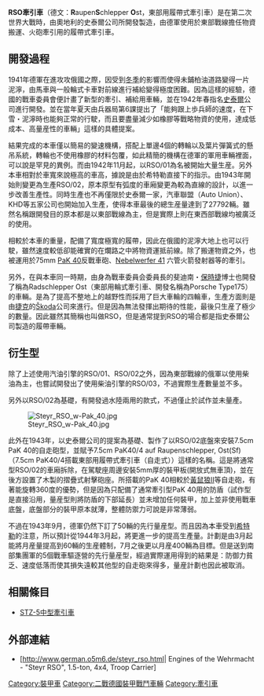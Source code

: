 {{Unreferenced|time=2021-05-28T17:49:39+00:00}}
{{noteTA
|1=zh-hans:毫米;zh-hk:毫米;zh-tw:公釐;
|2=zh-hans:米;zh-hk:米;zh-tw:公尺;
|3=zh-hans:坦克;zh-hk:坦克;zh-tw:戰車;
|4=zh-hans:主战坦克;zh-hk:主戰坦克;zh-tw:主力戰車;
|5=zh-hans:驱逐战车;zh-hk:驅逐戰車;zh-tw:驅逐戰車;
|6=zh-hans:步兵战车;zh-hk:步兵戰車;zh-tw:步兵戰車;
|7=zh-hans:轻型坦克;zh-hk:輕型坦克;zh-tw:輕戰車;
|8=zh-hans:中型坦克;zh-hk:中型坦克;zh-tw:中戰車;
|9=zh-hans:重型坦克;zh-hk:重型坦克;zh-tw:重戰車;
|10=zh-hk:水平;zh-tw:水平;
}}

{{Infobox weapon
|is_vehicle=yes
|圖片=[[File:Bundesarchiv_Bild_101I-203-1696-25,_Albanien,_Raupenschlepper_Ost_mit_Kanone.jpg|300px]]
|照片說明=RSO正在牽引 105 mm 火炮
|名稱=RSO牽引車 [[File:Flag_of_Germany_1933.svg|30px]]<br /><small>{{lang|de|Raupenschlepper, Ost}}</small>
|乘員=2人
|長度=4.42 m
|闊度=1.99 m
|高度=2.53 m
|重量=5.5 噸
|裝甲=
|主要=無
|次要=無
|引擎=RSO/01[[史泰爾|史泰爾]]3.5L V8 汽油發動機<br />RSO/03 5.5L四缸柴油引擎
|引擎馬力=RSO/01 70匹馬力<br />RSO/03 66匹馬力
|懸掛=葉片彈簧式
|平地時速=17.2公里/小時
|馬力/重量=12.7匹/噸
|行動=
}}

'''RSO牽引車'''（德文：'''R'''aupen'''S'''chlepper '''O'''st，東部用履帶式牽引車）是在第二次世界大戰時，由奧地利的史泰爾公司所開發製造，由德軍使用於東部戰線擔任物資搬運、火砲牽引用的履帶式牽引車。

== 開發過程 ==

1941年德軍在進攻攻俄國之際，因受到[[冬季|冬季]]的影響而使得未鋪柏油道路變得一片泥濘，由馬車與一般輪式卡車對前線進行補給變得極度困難。因為這樣的經驗，德國的戰車委員會便計畫了新型的牽引、補給用車輛，並在1942年春指名[[史泰爾|史泰爾]]公司進行開發。並在當年夏天由兵器局第6課提出了「能夠跟上歩兵師的速度，在下雪・泥濘時也能夠正常的行駛，而且要盡量減少如橡膠等戰略物資的使用，達成低成本、高量産性的車輛」這樣的具體提案。

結果完成的本車僅以簡易的變速機構，搭配上單邊4個的轉輪以及葉片彈簧式的懸吊系統，轉輪也不使用橡膠的材料包覆，如此精簡的機構在德軍的軍用車輛裡面，可以說是罕見的異例。而由1942年11月起，以RSO/01為名被開始大量生産。另外本車相對於車寬來說極高的車高，據說是由於希特勒直接下的指示。由1943年開始則變更為生產RSO/02，原本原型有弧度的車廂變更為較為直線的設計，以進一步改善生產性。同時生產也不再僅限於史泰爾一家，汽車聯盟（Auto Union）、KHD等五家公司也開始加入生產，使得本車最後的總生産量達到了27792輛。雖然名稱跟開發目的原本都是以東部戰線為主，但是實際上則在東西部戰線均被廣泛的使用。

相較於本車的重量，配備了寬度極寬的履帶，因此在俄國的泥濘大地上也可以行駛，雖然速度較低卻能確實的在爛路之中將物資運抵前線。除了搬運物資之外，也被運用於75mm [[Pak_40反坦克炮|PaK 40]]反戰車砲、[[六膛火箭發射器|Nebelwerfer 41]] 六管火箭發射器等的牽引。

另外，在與本車同一時期，由身為戰車委員会委員長的斐迪南・[[保時捷|保時捷]]博士也開發了稱為Radschlepper Ost（東部用輪式牽引車、開發名稱為Porsche Type175）的車輛。是為了提高不整地上的越野性而採用了巨大車輪的四輪車，生產方面則是由[[捷克|捷克]]的[[Škoda|Škoda]]公司來進行。但是因為無法發揮出期待的性能，最後只生産了極少的數量。因此雖然其簡稱也叫做RSO，但是通常提到RSO的場合都是指史泰爾公司製造的履帶車輛。

== 衍生型 ==

除了上述使用汽油引擎的RSO/01、RSO/02之外，因為東部戰線的俄軍以使用柴油為主，也嘗試開發出了使用柴油引擎的RSO/03，不過實際生產數量並不多。

另外以RSO/02為基礎，有開發過水陸兩用的款式，不過僅止於試作並未量產。

[[File:Steyr_RSO_w-Pak_40.jpg|thumb]]

此外在1943年，以史泰爾公司的提案為基礎、製作了以RSO/02底盤來安裝7.5cm PaK 40的自走砲型，並賦予7.5cm PaK40/4 auf Raupenschlepper, Ost(Sf)（7.5cm PaK40/4搭載東部用履帶式牽引車（自走式））這樣的名稱。這是將通常型RSO/02的車廂拆除，在駕駛座周邊安裝5mm厚的裝甲板(開放式無車頂)，並在後方設置了木製的摺疊式射擊砲座。所搭載的PaK 40相較於[[黃鼠狼II|黃鼠狼II]]等自走砲，有著能旋轉360度的優勢，但是因為只配備了通常牽引型PaK 40用的防盾（試作型是直接沿用，量産型則將防盾的下部延長）並未增加任何裝甲，加上並非使用戰車底盤，底盤部分的裝甲原本就薄，整體防禦力可說是非常薄弱。

不過在1943年9月，德軍仍然下訂了50輛的先行量産型。而且因為本車受到[[希特勒|希特勒]]的注意，所以預計從1944年3月起，將更進一步的提高生產量。計劃是由3月起能將月産量提高到60輛的生産體制，7月之後更以月産400輛為目標。但是送到南部集團軍的5個戰車驅逐營的先行量産型，經過實際運用得到的結果是：防御力貧乏、速度低落而使其損失遠較其他型的自走砲來得多，量産計劃也因此被取消。

==相關條目==
*[[STZ-5|STZ-5中型牽引車]]

==外部連結==
*[http://www.german.o5m6.de/steyr_rso.html| Engines of the Wehrmacht - "Steyr RSO", 1.5-ton, 4x4, Troop Carrier]

{{二次大戰德軍AFVs}}

{{Commonscat|Raupenschlepper, Ost}}

[[Category:裝甲車|Category:裝甲車]]
[[Category:二戰德國裝甲戰鬥車輛|Category:二戰德國裝甲戰鬥車輛]]
[[Category:牽引車|Category:牽引車]]